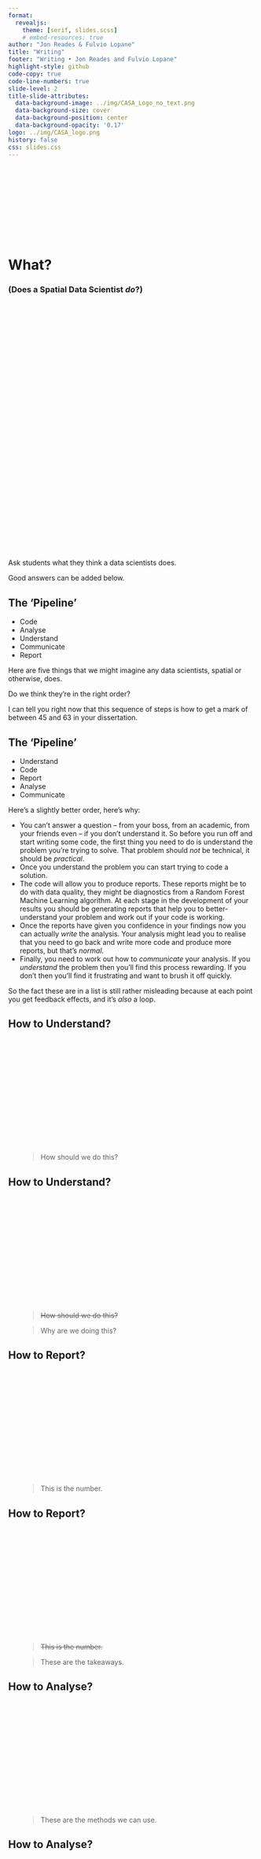 ```yaml
---
format:
  revealjs:
    theme: [serif, slides.scss]
    # embed-resources: true
author: "Jon Reades & Fulvio Lopane"
title: "Writing"
footer: "Writing • Jon Reades and Fulvio Lopane"
highlight-style: github
code-copy: true
code-line-numbers: true
slide-level: 2
title-slide-attributes:
  data-background-image: ../img/CASA_Logo_no_text.png
  data-background-size: cover
  data-background-position: center
  data-background-opacity: '0.17'
logo: ../img/CASA_logo.png
history: false
css: slides.css
---
```


<div style="height: 600px;">
<h1 style="margin-top: 200px; vertical-align: bottom;">What?</h1>
<h3>(Does a Spatial Data Scientist <i>do</i>?)</h3>
</div>

::: {.notes}

Ask students what they think a data scientists does.

Good answers can be added below.

:::

## The 'Pipeline' {auto-animate=true}

- Code
- Analyse
- Understand
- Communicate
- Report

::: {.notes}

Here are five things that we might imagine any data scientists, spatial or otherwise, does. 

Do we think they're in the right order?

I can tell you right now that this sequence of steps is how to get a mark of between 45 and 63 in your dissertation.

:::


## The 'Pipeline' {auto-animate=true}

- Understand
- Code
- Report
- Analyse
- Communicate

::: {.notes}

Here's a slightly better order, here's why:

- You can't answer a question -- from your boss, from an academic, from your friends even -- if you don't understand it. So before you run off and start writing some code, the first thing you need to do is understand the problem you're trying to solve. That problem should *not* be technical, it should be *practical*. 
- Once you understand the problem you can start trying to code a solution.
- The code will allow you to produce reports. These reports might be to do with data quality, they might be diagnostics from a Random Forest Machine Learning algorithm. At each stage in the development of your results you should be generating reports that help you to better-understand your problem and work out if your code is working.
- Once the reports have given you confidence in your findings now you can actually *write* the analysis. Your analysis might lead you to realise that you need to go back and write more code and produce more reports, but that's *normal*.
- Finally, you need to work out how to *communicate* your analysis. If you *understand* the problem then you'll find this process rewarding. If you don't then you'll find it frustrating and want to brush it off quickly.

So the fact these are in a list is still rather misleading because at each point you get feedback effects, and it's *also* a loop.

:::

## How to Understand?

<blockquote style="margin-top:250px;margin-left:50px;">How should we do this?</blockquote>

## How to Understand?

<blockquote style="margin-top:250px;margin-left:50px;">~~How should we do this?~~</blockquote>

<blockquote style="margin-left:50px;">Why are we doing this?</blockquote>

## How to Report?

<blockquote style="margin-top:250px;margin-left:50px;">This is the number.</blockquote>

## How to Report?

<blockquote style="margin-top:250px;margin-left:50px;">~~This is the number.~~</blockquote>

<blockquote style="margin-left:50px;">These are the takeaways.</blockquote>

## How to Analyse?

<blockquote style="margin-top:250px;margin-left:50px;">These are the methods we can use.</blockquote>

## How to Analyse?

<blockquote style="margin-top:250px;margin-left:50px;">~~These are the methods I can use.~~</blockquote>

<blockquote style="margin-left:50px;">This is the method that matches the need.</blockquote>

## How to Communicate?

<blockquote style="margin-top:250px;margin-left:50px;">What do I need to say?</blockquote>

## How to Communicate?

<blockquote style="margin-top:250px;margin-left:50px;">~~What do I need to say?~~</blockquote>

<blockquote style="margin-left:50px;">Who needs to know?</blockquote>

# On Writing

## Writing == Thinking

<blockquote style="margin-top:150px;margin-left:50px;">If writing down your ideas always makes them more precise and more complete, then no one who hasn’t written about a topic has fully formed ideas about it. And someone who never writes has no fully formed ideas about anything nontrivial. ~ <cite>Paul Graham</cite></blockquote>

<blockquote style="margin-top:50px;margin-left:50px;">Writing is thinking. To write well is to think clearly. That’s why it’s so hard. ~ <cite>David McCullough</cite></blockquote>

## Clarity == Understanding

<blockquote style="margin-top:250px;margin-left:50px;">If you can't explain an idea to an 8 year old, you don't understand it. ~ Richard Feynman</blockquote>

## I Don't Care

<blockquote style="margin-top:250px;margin-left:50px;">Focus on the 'so what'.</blockquote>

## Tell Me a Story

<blockquote style="margin-top:250px;margin-left:50px;">Don't bury the lede.</blockquote>

::: {.notes}

All data science is, ultimately, a story. A story of struggle. Frustration. Discovery. Learning. But you need to *tell* that story the right way.

Many of you will have learned some 'system' for writing in school. The inverted pyramid or something like that. In university, in my literary *theory* class I picked up the pyramid approach: taking a single sentence and unpacking that into the themes of the entire book.

There are mystery novels. Romance novels. Economist articles. Teen Vogue articles. They are all telling stories. They all do this in different ways.

:::

# 

<h1>Tell the *Right* Story</h1>
<h3>(That's why we're torturing you.)</h3>

::: {.notes}

So what's fine for consultancy, might not be for academia or newspaper reporting. And vice versa. 

Across the last five years what we've noticed 

:::

## Resources {.smaller}

- [The Most Undervalued Skill for Data Scientists](https://towardsdatascience.com/the-most-undervalued-skill-for-data-scientists-e0e0d7709321)
- [One Mindset Shift That Will Make You a Better Data Scientist](https://www.divingintodata.com/p/one-mindset-shift-that-will-make-you-a-better-data-scientist-a015f8000ad7)
- Sword, H. (2017). *[Air & light & time & space: How successful academics write](https://www.jstor.org/stable/10.2307/j.ctv24w65x8)*. Harvard University Press.^[Available for free via [JStor](https://www.jstor.org/stable/10.2307/j.ctv24w65x8).]
- Greene, A. E. (2013). *Writing science in plain English*. University of Chicago Press.^[Not seemingly available for free, but I found a nice little summary (with typos) [here](https://thork.people.uic.edu/fair/PlainEnglish.pdf).]
